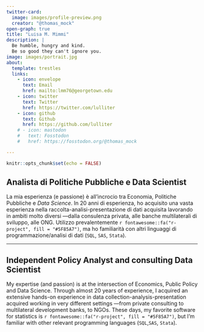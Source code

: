 ```yaml
---
twitter-card:
  image: images/profile-preview.png
  creator: "@thomas_mock"
open-graph: true
title: "Luisa M. Mimmi"
description: |
  Be humble, hungry and kind. 
  Be so good they can't ignore you.
image: images/portrait.jpg
about:
  template: trestles
  links:
    - icon: envelope
      text: Email
      href: mailto:lmm76@georgetown.edu
    - icon: twitter
      text: Twitter
      href: https://twitter.com/lulliter
    - icon: github
      text: Github
      href: https://github.com/lulliter
    # - icon: mastodon
    #   text: Fosstodon
    #   href: https://fosstodon.org/@thomas_mock

---
```


```r
knitr::opts_chunk$set(echo = FALSE)
```

## Analista di Politiche Pubbliche e Data Scientist {#it}

<!-- ***Contattami per verificare come posso collaborare al tuo progetto*** -->

La mia esperienza (e passione) è all'incrocio tra Economia, Politiche Pubbliche e *Data Science*. In 20 anni di esperienza, ho acquisito una vasta esperienza nella raccolta-analisi-presentazione di dati acquisita lavorando in ambiti molto diversi ---dalla consulenza privata, alle banche multilaterali di sviluppo, alle ONG. Utilizzo prevalentemente `r fontawesome::fa("r-project", fill = "#5F85A7")`, ma ho familiarità con altri linguaggi di programmazione/analisi di dati (`SQL`, `SAS`, `Stata`).

<!-- Potrei assistere in progetti come [*questi*](http://luisamimmi.org/Consulting_ITA.html) -->

<!-- ### Chi sono -->

<!-- Di formazione, sono un economista con un solido *background* in statistica ed econometria. In oltre 15 anni di esperienza, ho acquisito una significativa esperienza pratica nella progettazione e implementazione di strumenti diagnostici, analisi avanzate e visualizzazioni di dati applicati alle politiche pubbliche e allo sviluppo economico. -->

<!-- Sono una persona curiosa (e anche un po' *nerd*) che continua a imparare e a sperimentare strumenti e tecniche di *data science* che consentono di analizzare empiricamente aspetti complessi di politica pubblica. Mi affido prevalentemente a software *open source* e cerco, per quanto possibile, di rendere il mio lavoro analitico automatizzato, aperto, collaborativo e riproducibile. -->

<!-- Qui ci sono maggiori dettagli sul mio percorso professionale: <a href="images/LMMimmi_RES_ITA_sanitized.pdf"> <img src="images/it.png"/> CV (ITA) </a> -->

------------------------------------------------------------------------

<!-- <p style="font-size:10pt"> -->

<!-- [*[Torna all'italiano]*](#it) -->

<!-- </p> -->

## Independent Policy Analyst and consulting Data Scientist {#en}

<!-- ***Get in touch if you have a project in mind. I'd love to discuss how I can help you.*** -->

My expertise (and passion) is at the intersection of Economics, Public Policy and Data Science. Through almost 20 years of experience, I acquired an extensive hands-on experience in data collection-analysis-presentation acquired working in very different settings ---from private consulting to multilateral development banks, to NGOs. These days, my favorite software for statistics is `r fontawesome::fa("r-project", fill = "#5F85A7")`, but I'm familiar with other relevant programming languages (`SQL`,`SAS`, `Stata`).

<!-- I could help you with projects like [*these*](http://luisamimmi.org/Consulting_ENG.html) -->

<!-- ### My story -->

<!-- I am an economist by training with a solid background in statistics and econometrics. Through over 15 years of experience, I acquired a hands-on expertise in designing and implementing diagnostic tools, advanced analytics and data visualizations applied to public policy and economic development. -->

<!-- As a life-long learner (and massive nerd!), I especially enjoy discovering new data science tools and techniques that can help tackling complex policy issues in a data-driven manner. I rely on open source software and I strive ---to the extent possible--- to make my own analytical work automated, open, collaborative and reproducible. -->

<!-- Here are more details about my professional journey: <a href="images/LMMimmi_RES_ENG_sanitized.pdf"> <img src="images/gb.png"/> CV (ENG) </a>  -->


<!-- <a href="https://raw.githubusercontent.com/Lulliter/cv/master/03_CV_vitae/twentysecondsRES.pdf"> --> <!--   <img src="images/icons8-great-britain-40.png" alt=""> Résumé-1pg (ENG)  --> <!-- </a> -->
